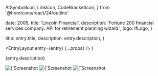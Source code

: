   AtSymbolIcon,
  LinkIcon,
  CodeBracketIcon,
} from '@heroicons/react/24/outline'



  date: 2009,
  title: 'Lincoln Financial',
  description:
    'Fortune 200 financial services company. API for retirement planning wizard.',
  logo: lfLogo,
}

  title: entry.title,
  description: entry.description,
}

  <EntryLayout
    entry={entry}
    {...props}
  />
)

{entry.description}

<div className="not-prose">
  <ProjectBullet
    icon={AtSymbolIcon}
    text="Firstborn (Now Dentsu Creative)"
    href="https://www.dentsucreative.com/"
  />
  <ProjectBullet
    icon={LinkIcon}
    text="Firstborn Portfolio"
    href="https://work.firstborn.com/work/188/lincoln-financial-your-futureself"
  />
  <ProjectBullet
    icon={CodeBracketIcon}
    text="C# ASP.NET Development"
  />
</div>

<ImagesWithDetails>
  <Image
    src={lfIntroScreen}
    alt={`Screenshot from ${entry.title}: the intro screen`}
  />
  <Image
    src={lfWizStep1}
    alt={`Screenshot from ${entry.title}: step 1 of the wizard`}
  />
  <Image
    src={lfWizMidpt}
    alt={`Screenshot from ${entry.title}: midpoint of the wizard`}
  />
</ImagesWithDetails>
